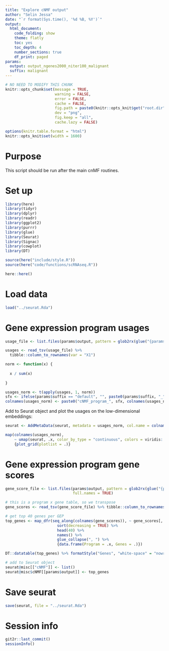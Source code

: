 ```yaml
---
title: "Explore cNMF output"
author: "Selin Jessa"
date: "`r format(Sys.time(), '%d %B, %Y')`"
output:
  html_document:
    code_folding: show
    theme: flatly
    toc: yes
    toc_depth: 4
    number_sections: true
    df_print: paged
params:
  output: output_ngenes2000_niter100_malignant
  suffix: malignant
---
```


```r

# NO NEED TO MODIFY THIS CHUNK
knitr::opts_chunk$set(message = TRUE,
                      warning = FALSE,
                      error = FALSE,
                      cache = FALSE,
                      fig.path = paste0(knitr::opts_knit$get("root.dir"), "/", params$output, "/"),
                      dev = "png",
                      fig.keep = "all",
                      cache.lazy = FALSE)

options(knitr.table.format = "html") 
knitr::opts_knit$set(width = 1600)

```

# Purpose

This script should be run after the main cnMF routines.

# Set up

```r

library(here)
library(tidyr)
library(dplyr)
library(readr)
library(ggplot2)
library(purrr)
library(glue)
library(Seurat)
library(Signac)
library(cowplot)
library(DT)

source(here("include/style.R"))
source(here("code/functions/scRNAseq.R"))

here::here()

```

# Load data

```r

load("../seurat.Rda")

```

# Gene expression program usages

```r

usage_file <- list.files(params$output, pattern = glob2rx(glue("{params$output}.usages.k_*.dt_0_02.consensus.txt")), full.names = TRUE)

usages <- read_tsv(usage_file) %>%
  tibble::column_to_rownames(var = "X1")

norm <- function(x) {
  
  x / sum(x)
  
}

usages_norm <- t(apply(usages, 1, norm))
sfx <- ifelse(params$suffix == "default", "", paste0(params$suffix, "_"))
colnames(usages_norm) <- paste0("cNMF_program_", sfx, colnames(usages_norm))

```

Add to Seurat object and plot the usages on the low-dimensional embeddings:

```r

seurat <- AddMetaData(seurat, metadata = usages_norm, col.name = colnames(usages_norm))

map(colnames(usages_norm),
    ~ umap(seurat, .x, color_by_type = "continuous", colors = viridis::viridis(100), point_size = 0.5, label = FALSE)) %>% 
    {plot_grid(plotlist = .)}

```

# Gene expression program gene scores

```r

gene_score_file <- list.files(params$output, pattern = glob2rx(glue("{params$output}.gene_spectra_score.k_*.dt_0_02.txt")),
                              full.names = TRUE)

# this is a program x gene table, so we transpose
gene_scores <- read_tsv(gene_score_file) %>% tibble::column_to_rownames(var = "X1") %>% t()

# get top 40 genes per GEP
top_genes <- map_dfr(seq_along(colnames(gene_scores)), ~ gene_scores[, .x] %>%
                       sort(decreasing = TRUE) %>%
                       head(40) %>%
                       names() %>% 
                       glue_collapse(", ") %>% 
                       {data.frame(Program = .x, Genes = .)})

DT::datatable(top_genes) %>% formatStyle("Genes", "white-space" = "nowrap")

# add to Seurat object
seurat@misc[["cNMF"]] <- list()
seurat@misc$cNMF[[params$output]] <- top_genes

```


# Save seurat

```r

save(seurat, file = "../seurat.Rda")

```

# Session info

```r

git2r::last_commit()
sessionInfo()

```

